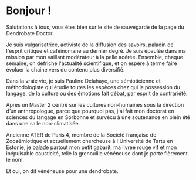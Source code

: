 
# Bonjour !

Salutations à tous, vous êtes bien sur le site de sauvegarde de la page du Dendrobate Doctor.

Je suis vulgarisatrice, activiste de la diffusion des savoirs, paladin de l'esprit critique et caféinomane au dernier degré. Je suis épaulée dans ma mission par mon vaillant modérateur à la pelle acérée.
Ensemble, chaque semaine, on défriche l'actualité scientifique, et on espère à terme faire évoluer la chaine vers du contenu plus diversifié.

Dans la vraie vie, je suis Pauline Delahaye, une sémioticienne et méthodologiste qui étudie toutes les espèces chez qui la possession du langage, de la culture ou des émotions fait débat, par esprit de contrariété.

Après un Master 2 centré sur les cultures non-humaines sous la direction d’un anthropologue, parce que pourquoi pas, j'ai fait mon doctorat en sciences du langage en Sorbonne et survécu à une soutenance en plein été dans une salle non-climatisée.

Ancienne ATER de Paris 4, membre de la Société française de Zoosémiotique et actuellement chercheuse à l'Université de Tartu en Estonie, je balade partout mon petit gabarit, ma livrée rouge vif et mon inépuisable causticité, telle la grenouille vénéneuse dont je porte fièrement le nom.

Et oui, on dit vénéneuse pour une dendrobate. <Dendrobate class="inline" />
